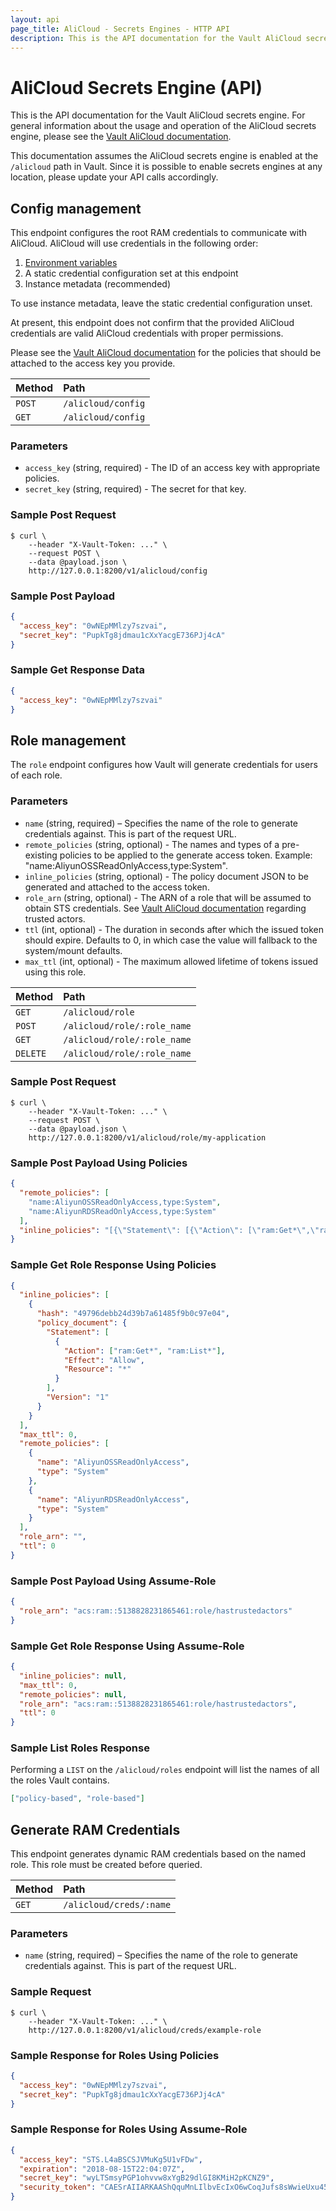 ```yaml
---
layout: api
page_title: AliCloud - Secrets Engines - HTTP API
description: This is the API documentation for the Vault AliCloud secrets engine.
---
```


# AliCloud Secrets Engine (API)

This is the API documentation for the Vault AliCloud secrets engine. For general
information about the usage and operation of the AliCloud secrets engine, please see
the [Vault AliCloud documentation](/docs/secrets/alicloud).

This documentation assumes the AliCloud secrets engine is enabled at the `/alicloud` path
in Vault. Since it is possible to enable secrets engines at any location, please
update your API calls accordingly.

## Config management

This endpoint configures the root RAM credentials to communicate with AliCloud. AliCloud
will use credentials in the following order:

1. [Environment variables](https://github.com/aliyun/alibaba-cloud-sdk-go/blob/master/sdk/auth/credentials/providers/env.go)
1. A static credential configuration set at this endpoint
1. Instance metadata (recommended)

To use instance metadata, leave the static credential configuration unset.

At present, this endpoint does not confirm that the provided AliCloud credentials are
valid AliCloud credentials with proper permissions.

Please see the [Vault AliCloud documentation](/docs/secrets/alicloud) for
the policies that should be attached to the access key you provide.

| Method | Path               |
| :----- | :----------------- |
| `POST` | `/alicloud/config` |
| `GET`  | `/alicloud/config` |

### Parameters

- `access_key` (string, required) - The ID of an access key with appropriate policies.
- `secret_key` (string, required) - The secret for that key.

### Sample Post Request

```shell-session
$ curl \
    --header "X-Vault-Token: ..." \
    --request POST \
    --data @payload.json \
    http://127.0.0.1:8200/v1/alicloud/config
```

### Sample Post Payload

```json
{
  "access_key": "0wNEpMMlzy7szvai",
  "secret_key": "PupkTg8jdmau1cXxYacgE736PJj4cA"
}
```

### Sample Get Response Data

```json
{
  "access_key": "0wNEpMMlzy7szvai"
}
```

## Role management

The `role` endpoint configures how Vault will generate credentials for users of each role.

### Parameters

- `name` (string, required) – Specifies the name of the role to generate credentials against. This is part of the request URL.
- `remote_policies` (string, optional) - The names and types of a pre-existing policies to be applied to the generate access token. Example: "name:AliyunOSSReadOnlyAccess,type:System".
- `inline_policies` (string, optional) - The policy document JSON to be generated and attached to the access token.
- `role_arn` (string, optional) - The ARN of a role that will be assumed to obtain STS credentials. See [Vault AliCloud documentation](/docs/secrets/alicloud) regarding trusted actors.
- `ttl` (int, optional) - The duration in seconds after which the issued token should expire. Defaults to 0, in which case the value will fallback to the system/mount defaults.
- `max_ttl` (int, optional) - The maximum allowed lifetime of tokens issued using this role.

| Method   | Path                        |
| :------- | :-------------------------- |
| `GET`    | `/alicloud/role`            |
| `POST`   | `/alicloud/role/:role_name` |
| `GET`    | `/alicloud/role/:role_name` |
| `DELETE` | `/alicloud/role/:role_name` |

### Sample Post Request

```shell-session
$ curl \
    --header "X-Vault-Token: ..." \
    --request POST \
    --data @payload.json \
    http://127.0.0.1:8200/v1/alicloud/role/my-application
```

### Sample Post Payload Using Policies

```json
{
  "remote_policies": [
    "name:AliyunOSSReadOnlyAccess,type:System",
    "name:AliyunRDSReadOnlyAccess,type:System"
  ],
  "inline_policies": "[{\"Statement\": [{\"Action\": [\"ram:Get*\",\"ram:List*\"],\"Effect\": \"Allow\",\"Resource\": \"*\"}],\"Version\": \"1\"}]"
}
```

### Sample Get Role Response Using Policies

```json
{
  "inline_policies": [
    {
      "hash": "49796debb24d39b7a61485f9b0c97e04",
      "policy_document": {
        "Statement": [
          {
            "Action": ["ram:Get*", "ram:List*"],
            "Effect": "Allow",
            "Resource": "*"
          }
        ],
        "Version": "1"
      }
    }
  ],
  "max_ttl": 0,
  "remote_policies": [
    {
      "name": "AliyunOSSReadOnlyAccess",
      "type": "System"
    },
    {
      "name": "AliyunRDSReadOnlyAccess",
      "type": "System"
    }
  ],
  "role_arn": "",
  "ttl": 0
}
```

### Sample Post Payload Using Assume-Role

```json
{
  "role_arn": "acs:ram::5138828231865461:role/hastrustedactors"
}
```

### Sample Get Role Response Using Assume-Role

```json
{
  "inline_policies": null,
  "max_ttl": 0,
  "remote_policies": null,
  "role_arn": "acs:ram::5138828231865461:role/hastrustedactors",
  "ttl": 0
}
```

### Sample List Roles Response

Performing a `LIST` on the `/alicloud/roles` endpoint will list the names of all the roles Vault contains.

```json
["policy-based", "role-based"]
```

## Generate RAM Credentials

This endpoint generates dynamic RAM credentials based on the named role. This
role must be created before queried.

| Method | Path                    |
| :----- | :---------------------- |
| `GET`  | `/alicloud/creds/:name` |

### Parameters

- `name` (string, required) – Specifies the name of the role to generate credentials against. This is part of the request URL.

### Sample Request

```shell-session
$ curl \
    --header "X-Vault-Token: ..." \
    http://127.0.0.1:8200/v1/alicloud/creds/example-role
```

### Sample Response for Roles Using Policies

```json
{
  "access_key": "0wNEpMMlzy7szvai",
  "secret_key": "PupkTg8jdmau1cXxYacgE736PJj4cA"
}
```

### Sample Response for Roles Using Assume-Role

```json
{
  "access_key": "STS.L4aBSCSJVMuKg5U1vFDw",
  "expiration": "2018-08-15T22:04:07Z",
  "secret_key": "wyLTSmsyPGP1ohvvw8xYgB29dlGI8KMiH2pKCNZ9",
  "security_token": "CAESrAIIARKAAShQquMnLIlbvEcIxO6wCoqJufs8sWwieUxu45hS9AvKNEte8KRUWiJWJ6Y+YHAPgNwi7yfRecMFydL2uPOgBI7LDio0RkbYLmJfIxHM2nGBPdml7kYEOXmJp2aDhbvvwVYIyt/8iES/R6N208wQh0Pk2bu+/9dvalp6wOHF4gkFGhhTVFMuTDRhQlNDU0pWTXVLZzVVMXZGRHciBTQzMjc0KgVhbGljZTCpnJjwySk6BlJzYU1ENUJuCgExGmkKBUFsbG93Eh8KDEFjdGlvbkVxdWFscxIGQWN0aW9uGgcKBW9zczoqEj8KDlJlc291cmNlRXF1YWxzEghSZXNvdXJjZRojCiFhY3M6b3NzOio6NDMyNzQ6c2FtcGxlYm94L2FsaWNlLyo="
}
```
